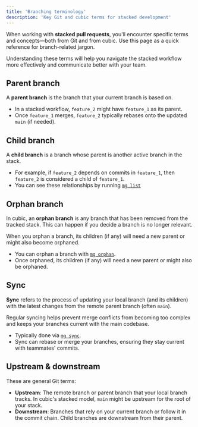 ```yaml
---
title: 'Branching terminology'
description: 'Key Git and cubic terms for stacked development'
---
```


When working with **stacked pull requests**, you'll encounter specific terms and concepts—both from Git and from cubic. Use this page as a quick reference for branch-related jargon.

<Info>
  Understanding these terms will help you navigate the stacked workflow more
  effectively and communicate better with your team.
</Info>

## Parent branch

A **parent branch** is the branch that your current branch is based on.

- In a stacked workflow, `feature_2` might have `feature_1` as its parent.
- Once `feature_1` merges, `feature_2` typically rebases onto the updated `main` (if needed).

## Child branch

A **child branch** is a branch whose parent is another active branch in the stack.

- For example, if `feature_2` depends on commits in `feature_1`, then `feature_2` is considered a child of `feature_1`.
- You can see these relationships by running [`mg list`](/reference/mg-list)

## Orphan branch

In cubic, an **orphan branch** is any branch that has been removed from the tracked stack. This can happen if you decide a branch is no longer relevant.

<Warning>
  When you orphan a branch, its children (if any) will need a new parent or
  might also become orphaned.
</Warning>

- You can orphan a branch with [`mg orphan`](/reference/mg-orphan).
- Once orphaned, its children (if any) will need a new parent or might also be orphaned.

## Sync

**Sync** refers to the process of updating your local branch (and its children) with the latest changes from the remote parent branch (often `main`).

<Tip>
  Regular syncing helps prevent merge conflicts from becoming too complex and
  keeps your branches current with the main codebase.
</Tip>

- Typically done via [`mg sync`](/reference/mg-sync).
- Sync can rebase or merge your branches, ensuring they stay current with teammates' commits.

## Upstream & downstream

These are general Git terms:

- **Upstream**: The remote branch or parent branch that your local branch tracks. In cubic's stacked model, `main` might be upstream for the root of your stack.
- **Downstream**: Branches that rely on your current branch or follow it in the commit chain. Child branches are downstream from their parent.

